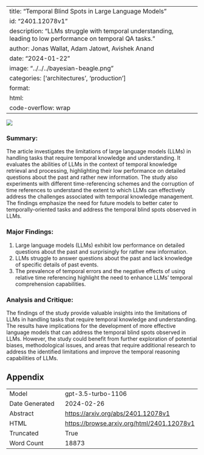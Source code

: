 
---
title: "Temporal Blind Spots in Large Language Models"
id: "2401.12078v1"
description: "LLMs struggle with temporal understanding, leading to low performance on temporal QA tasks."
author: Jonas Wallat, Adam Jatowt, Avishek Anand
date: "2024-01-22"
image: "../../../bayesian-beagle.png"
categories: ['architectures', 'production']
format:
  html:
    code-overflow: wrap
---

![](../../../bayesian-beagle.png)

### Summary:

The article investigates the limitations of large language models (LLMs) in handling tasks that require temporal knowledge and understanding. It evaluates the abilities of LLMs in the context of temporal knowledge retrieval and processing, highlighting their low performance on detailed questions about the past and rather new information. The study also experiments with different time-referencing schemes and the corruption of time references to understand the extent to which LLMs can effectively address the challenges associated with temporal knowledge management. The findings emphasize the need for future models to better cater to temporally-oriented tasks and address the temporal blind spots observed in LLMs.

### Major Findings:
1. Large language models (LLMs) exhibit low performance on detailed questions about the past and surprisingly for rather new information.
2. LLMs struggle to answer questions about the past and lack knowledge of specific details of past events.
3. The prevalence of temporal errors and the negative effects of using relative time referencing highlight the need to enhance LLMs' temporal comprehension capabilities.

### Analysis and Critique:
The findings of the study provide valuable insights into the limitations of LLMs in handling tasks that require temporal knowledge and understanding. The results have implications for the development of more effective language models that can address the temporal blind spots observed in LLMs. However, the study could benefit from further exploration of potential biases, methodological issues, and areas that require additional research to address the identified limitations and improve the temporal reasoning capabilities of LLMs.

## Appendix

|          |          |
|----------|----------|
| Model     | gpt-3.5-turbo-1106       |
| Date Generated     | 2024-02-26       |
| Abstract | [https://arxiv.org/abs/2401.12078v1](https://arxiv.org/abs/2401.12078v1)        |
| HTML     | [https://browse.arxiv.org/html/2401.12078v1](https://browse.arxiv.org/html/2401.12078v1)       |
| Truncated       | True       |
| Word Count       | 18873       |